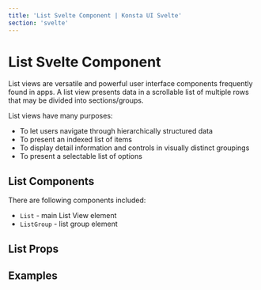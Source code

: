 ```yaml
---
title: 'List Svelte Component | Konsta UI Svelte'
section: 'svelte'
---
```



# List Svelte Component

List views are versatile and powerful user interface components frequently found in apps. A list view presents data in a scrollable list of multiple rows that may be divided into sections/groups.

List views have many purposes:

- To let users navigate through hierarchically structured data
- To present an indexed list of items
- To display detail information and controls in visually distinct groupings
- To present a selectable list of options

## List Components

There are following components included:

- `List` - main List View element
- `ListGroup` - list group element

## List Props

<ListProps />

## Examples

<ListExample />
